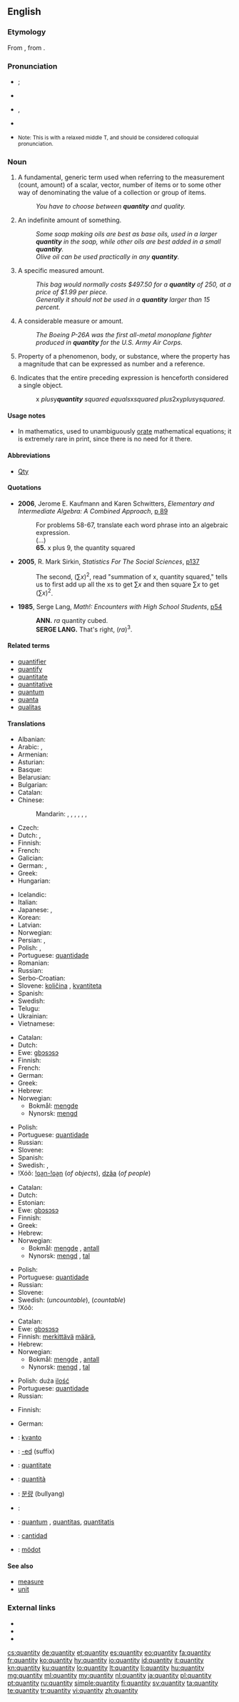 ==English==
{{wikipedia}}

===Etymology===
From {{etyl|la|en}} {{term|quantitas||lang=la|quantity}}, from {{term|quantus||lang=la|how much}}.

===Pronunciation===
* {{a|Canada}} {{IPA|/ˈkʍɑndədi/|/ˈkʍɑnɾəɾi/}}; {{X-SAMPA|/"kWAnd@di/|/"kWAn4@4i/}}
* {{audio|en-ca-quantity.ogg|Audio (CA)}}
* {{a|UK}} {{IPA|/ˈkwɒn.tɪ.ti/}}, {{X-SAMPA|/kwQn.tI.ti/}}
* {{audio|en-us-quantity2.ogg|Audio (US)}}
* {{audio|en-us-quantity.ogg|Audio (US)}} <small>Note: This is with a relaxed middle T, and should be considered colloquial pronunciation.</small>

{{rfp|US IPA and SAMPA needed, standard as well as colloquial (to match Audio) please|lang=en}}
{{rfap|UK audio needed|UK}}

===Noun===
{{en-noun|quantities}}

# A fundamental, generic term used when referring to the measurement (count, amount) of a scalar, vector, number of items or to some other way of denominating the value of a collection or group of items.
#: ''You have to choose between '''quantity''' and quality.''
# An indefinite amount of something.
#: ''Some soap making oils are best as base oils, used in a larger '''quantity''' in the soap, while other oils are best added in a small '''quantity'''.''
#: ''Olive oil can be used practically in any '''quantity'''.''
# A specific measured amount.
#: ''This bag would normally costs $497.50 for a '''quantity''' of 250, at a price of $1.99 per piece.''
#: ''Generally it should not be used in a '''quantity''' larger than 15 percent. ''
# A considerable measure or amount.
#: ''The Boeing P-26A was the first all-metal monoplane fighter produced in '''quantity''' for the U.S. Army Air Corps.''
# {{metrology}} Property of a phenomenon, body, or substance, where the property has a magnitude that can be expressed as number and a reference.
# {{mathematics}} Indicates that the entire preceding expression is henceforth considered a single object.
#: x ''plus ''y'' '''quantity''' squared equals ''x'' squared plus ''2xy'' plus ''y'' squared''.

====Usage notes====
* In mathematics, used to unambiguously [[orate]] mathematical equations; it is extremely rare in print, since there is no need for it there.

====Abbreviations====
* [[Qty]]

====Quotations====
* '''2006''', Jerome E. Kaufmann and Karen Schwitters, ''Elementary and Intermediate Algebra: A Combined Approach'', [http://books.google.com/books?vid=ISBN0534490247&id=7RKsTaF92MgC&pg=PA89&lpg=PA89&dq=%22quantity+squared%22&sig=X7wk68CoTM4uHM4AIhpLKSYByRI#PPA90,M1 p 89]
*: For problems 58-67, translate each word phrase into an algebraic expression.
*: (...)
*: '''65.''' x plus 9, the quantity squared
* '''2005''', R. Mark Sirkin, ''Statistics For The Social Sciences'', [http://books.google.com/books?vid=ISBN141290546X&id=67vpZ5VOj14C&pg=PA137&lpg=PA137&dq=%22quantity+squared%22&sig=PRz6Zbd10l0FeIbF9Zqw5LL8gYU#PPA137,M1 p137]
*: The second, <math>(\sum x)^2</math>, read "summation of x, quantity squared," tells us to first add up all the xs to get <math>\sum x</math> and then square <math>\sum x</math> to get <math>(\sum x)^2</math>.
* '''1985''', Serge Lang, ''Math!: Encounters with High School Students'', [http://books.google.com/books?vid=ISBN0387961291&id=guSHaf5TJ70C&pg=PA54&lpg=PA54&ots=Oew4sy2FUZ&dq=%22quantity+cubed%22&sig=4ivw5_O0TYgnLs37-9-DKJTch0o p54]
*: '''ANN.''' <math>ra</math> quantity cubed.
*: '''SERGE LANG.''' That's right, <math>(ra)^3</math>.

====Related terms====
* [[quantifier]]
* [[quantify]]
* [[quantitate]]
* [[quantitative]]
* [[quantum]]
* [[quanta]]
* [[qualitas]]

====Translations====
{{trans-top|fundamental, generic term used when referring to the measurement}}
* Albanian: {{t|sq|sasi|f}}
* Arabic: {{t|ar|كمية|f|tr=kammiyya}}, {{t|ar|مقدار|m|tr=miqdaar}}
* Armenian: {{t-|hy|քանակ|tr=k’anak}}
* Asturian: {{t|ast|cantidá|f}}
* Basque: {{t|eu|kantitatea}}
* Belarusian: {{t|be|колькасць|f|tr=kól'kasć|sc=Cyrl}}
* Bulgarian: {{t|bg|количество|n|tr=kolichestvo|sc=Cyrl}}
* Catalan: {{t-|ca|quantitat|f}}
* Chinese:
*: Mandarin: {{t-|cmn|數量|sc=Hani}}, {{t-|cmn|数量|tr=shùliàng|sc=Hani}}, {{t-|cmn|量|tr=liàng|sc=Hani}}, {{t-|cmn|數字|sc=Hani}}, {{t-|cmn|数字|tr=shùzì|sc=Hani}}, {{t|cmn|數目|sc=Hani}}, {{t|cmn|数目|tr=shùmù|sc=Hani}}
* Czech: {{t+|cs|množství|n}}
* Dutch: {{t+|nl|hoeveelheid|f}}, {{qualifier|mainly used in opposition to 'kwaliteit'}} {{t|nl|kwantiteit|f}}
* Finnish: {{t+|fi|määrä}}
* French: {{t+|fr|quantité|f}}
* Galician: {{t|gl|cantidade|f}}
* German: {{t+|de|Quantität|f}}, {{t+|de|Menge|f}}
* Greek: {{t|el|ποσότητα|f|sc=Grek}}
* Hungarian: {{t+|hu|mennyiség}}
{{trans-mid}}
* Icelandic: {{t|is|magn|n}}
* Italian: {{t|it|grandezza|f}}
* Japanese: {{t|ja|量|tr=りょう, ryō|sc=Jpan}}, {{t|ja|数量|tr=すうりょう, sūryō|sc=Jpan}}
* Korean: {{t|ko|양|tr=yang|sc=Kore}}
* Latvian: {{t|lv|daudzums|m}}
* Norwegian: {{t+|no|kvantitet|m}}
* Persian: {{t|fa|کمیت|xs=Persian}}, {{t|fa|مقدار|xs=Persian}}
* Polish: {{t+|pl|ilość}}, {{t+|pl|wielkość}}
* Portuguese: [[quantidade]] {{f}}
* Romanian: {{t|ro|cantitatea|f}}
* Russian: {{t+|ru|количество|n|tr=kolíčestvo}}
* Serbo-Croatian: {{t|sh|količina|f}}
* Slovene: [[količina]] {{f}}, [[kvantiteta]] {{f}}
* Spanish: {{t|es|cantidad|f}}
* Swedish: {{t+|sv|kvantitet|c}}
* Telugu: {{t|te|పరిమాణము|tr=parimaaNamu}}
* Ukrainian: {{t|uk|кількість|f|tr=kílʹkistʹ|sc=Cyrl}}
* Vietnamese: {{t|vi|lượng số}}
{{trans-bottom}}

{{trans-top|indefinite amount of something}}
* Catalan: {{t-|ca|quantitat|f}}
* Dutch: {{t+|nl|hoeveelheid|f}}
* Ewe: [[gbɔsɔsɔ]]
* Finnish: {{t+|fi|määrä}}
* French: {{t+|fr|quantité|f}}
* German: {{t+|de|Quantität|f}}
* Greek: {{t|el|ποσότητα|f|sc=Grek}}
* Hebrew: {{t-|he|כמות|tr=kamut}}
* Norwegian:
** Bokmål: [[mengde]] {{m}}
** Nynorsk: [[mengd]] {{f}}
{{trans-mid}}
* Polish: {{t+|pl|ilość}}
* Portuguese: [[quantidade]] {{f}}
* Russian: {{t+|ru|количество|n|tr=kolíčestvo}}
* Slovene: {{t+|sl|količina|f}}
* Spanish: {{t+|es|cantidad|f}}
* Swedish: {{t+|sv|kvantitet|c}}, {{t+|sv|mängd|c}}
* ǃXóõ: [[ǃɢa̰n-ǃɢa̰n]] (''of objects''), [[dzâa]] (''of people'')
{{trans-bottom}}

{{trans-top|specific measured amount}}
* Catalan: {{t-|ca|quantitat|f}}
* Dutch: {{t+|nl|hoeveelheid|f}}
* Estonian: {{t+|et|hulk}}
* Ewe: [[gbɔsɔsɔ]]
* Finnish: {{t+|fi|määrä}}
* Greek: {{t|el|ποσότητα|f|sc=Grek}}
* Hebrew: {{t-|he|כמות|tr=kamut}}
* Norwegian:
** Bokmål: [[mengde]] {{m}}, [[antall]] {{n}}
** Nynorsk: [[mengd]] {{f}}, [[tal]] {{n}}
{{trans-mid}}
* Polish: {{t+|pl|ilość}}
* Portuguese: [[quantidade]] {{f}}
* Russian: {{t+|ru|количество|n|tr=kolíčestvo}}
* Slovene: {{t+|sl|količina|f}}
* Swedish: {{t+|sv|mängd|c}} (''uncountable''), {{t+|sv|antal|n}} (''countable'')
* ǃXóõ: {{tø|nmn|ʻǁnàhã}}
{{trans-bottom}}

{{trans-top|considerable measure or amount}}
* Catalan: {{t-|ca|quantitat|f}}
* Ewe: [[gbɔsɔsɔ]]
* Finnish: [[merkittävä]] [[määrä]], {{t|fi|paljous}}
* Hebrew: {{t-|he|כמות|tr=kamut}}
* Norwegian:
** Bokmål: [[mengde]] {{m}}, [[antall]] {{n}}
** Nynorsk: [[mengd]] {{f}}, [[tal]] {{n}}
{{trans-mid}}
* Polish: duża [[ilość]]
* Portuguese: [[quantidade]] {{f}}
* Russian: {{t+|ru|количество|n|tr=kolíčestvo}}
{{trans-bottom}}

{{trans-top|word used to indicate that preceding expression is a single object}}
* Finnish: {{t-|fi|sulku|alt=suluissa}}
{{trans-mid}}
* German: {{t|de|in Klammern}}
{{trans-bottom}}

{{checktrans-top}}
* {{ttbc|eo}}: [[kvanto]]
* {{ttbc|io}}: [[-ed]] (suffix)
* {{ttbc|ia}}: [[quantitate]]
* {{ttbc|it}}: [[quantità]] {{f}}
{{trans-mid}}
* {{ttbc|ko}}: [[분량]] (bullyang)
* {{ttbc|ku}}: {{ku-Arab|[[چهندی]]}}
* {{ttbc|la}}: [[quantum]] {{n}}, [[quantitas]], [[quantitatis]] {{f}}
* {{ttbc|es}}: [[cantidad]] {{f}}
* {{ttbc|vo}}: [[mödot]]
{{trans-bottom}}

====See also====
* [[measure]]
* [[unit]]

===External links===
* {{R:Webster 1913}}
* {{R:Century 1911}}
* {{R:OneLook}}

[[cs:quantity]]
[[de:quantity]]
[[et:quantity]]
[[es:quantity]]
[[eo:quantity]]
[[fa:quantity]]
[[fr:quantity]]
[[ko:quantity]]
[[hy:quantity]]
[[io:quantity]]
[[id:quantity]]
[[it:quantity]]
[[kn:quantity]]
[[ku:quantity]]
[[lo:quantity]]
[[lt:quantity]]
[[li:quantity]]
[[hu:quantity]]
[[mg:quantity]]
[[ml:quantity]]
[[my:quantity]]
[[nl:quantity]]
[[ja:quantity]]
[[pl:quantity]]
[[pt:quantity]]
[[ru:quantity]]
[[simple:quantity]]
[[fi:quantity]]
[[sv:quantity]]
[[ta:quantity]]
[[te:quantity]]
[[tr:quantity]]
[[vi:quantity]]
[[zh:quantity]]